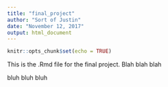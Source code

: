 ```yaml
---
title: "final_project"
author: "Sort of Justin"
date: "November 12, 2017"
output: html_document
---
```


```r
knitr::opts_chunk$set(echo = TRUE)
```


This is the .Rmd file for the final project.  Blah blah blah

bluh bluh bluh
